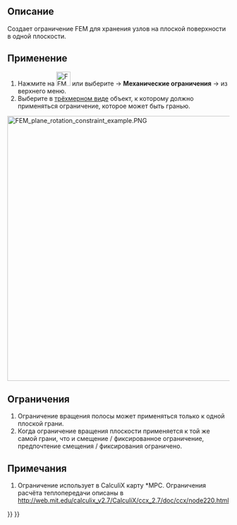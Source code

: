 <languages/>

{{Docnav/ru
|[[FEM_ConstraintFlowVelocity/ru|Граничное условие скорости потока]]
|[[FEM_ConstraintSectionPrint/ru|Ограничение sectionprint]]
|[[FEM_Workbench/ru|Верстак "FEM"]]
|IconL=FEM_ConstraintFlowVelocity.svg
|IconR=FEM_ConstraintSectionPrint.svg
|IconC=Workbench_FEM.svg
}}

<div class="mw-translate-fuzzy">
{{GuiCommand/ru
|Name/ru=Ограничить вращение плоскости
|Name=FEM_ConstraintPlaneRotation
|MenuLocation=Модель → Geometrical Constraints → Ограничить вращение плоскости
|Workbenches=[[FEM_Workbench/ru|FEM]]
|SeeAlso=[[FEM_ConstraintTransform/ru|Ограничение преобразования]]
}}
</div>

<span id="Description"></span>
==Описание==

<div class="mw-translate-fuzzy">
Создает ограничение FEM для хранения узлов на плоской поверхности в одной плоскости.
</div>

<span id="Usage"></span>
==Применение==

<div class="mw-translate-fuzzy">
# Нажмите на [[Image:FEM ConstraintPlaneRotation.png|32px]] или выберите {{KEY|Model}} → '''Механические ограничения''' → {{KEY|[[Image:FEM ConstraintPlaneRotation.png|32px]] Вращение плоскости ограничения}} из верхнего меню.
# Выберите в [[3D view/ru|трёхмерном виде]] объект, к которому должно применяться ограничение, которое может быть гранью.
</div>

[[Image:FEM_plane_rotation_constraint_example.PNG|600px]]
{{Caption|Example of plane multi-point constraint use. Both simply-supported beams are subjected to the same force but the bottom one has plane MPC applied to the green segment of the top face. This forces the nodes there to stay on the same plane and changes the deformation (here scaled).}}

<span id="Limitations"></span>
==Ограничения==

<div class="mw-translate-fuzzy">
# Ограничение вращения полосы может применяться только к одной плоской грани.
# Когда ограничение вращения плоскости применяется к той же самой грани, что и смещение / фиксированное ограничение, предпочтение смещения / фиксирования ограничено.
</div>

<span id="Notes"></span>
==Примечания==

<div class="mw-translate-fuzzy">
#Ограничение использует в CalculiX карту *MPC. Ограничения расчёта теплопередачи описаны в http://web.mit.edu/calculix_v2.7/CalculiX/ccx_2.7/doc/ccx/node220.html
</div>


{{Docnav/ru
|[[FEM_ConstraintFlowVelocity/ru|Граничное условие скорости потока]]
|[[FEM_ConstraintSectionPrint/ru|Ограничение sectionprint]]
|[[FEM_Workbench/ru|Верстак "FEM"]]
|IconL=FEM_ConstraintFlowVelocity.svg
|IconR=FEM_ConstraintSectionPrint.svg
|IconC=Workbench_FEM.svg
}}

{{FEM_Tools_navi{{#translation:}}}}
{{Userdocnavi{{#translation:}}}}